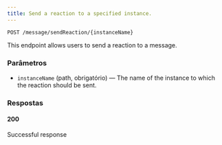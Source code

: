 ```yaml
---
title: Send a reaction to a specified instance.
---
```


```http
POST /message/sendReaction/{instanceName}
```

This endpoint allows users to send a reaction to a message.

### Parâmetros

- `instanceName` (path, obrigatório) — The name of the instance to which the reaction should be sent.

### Respostas
#### 200
Successful response

